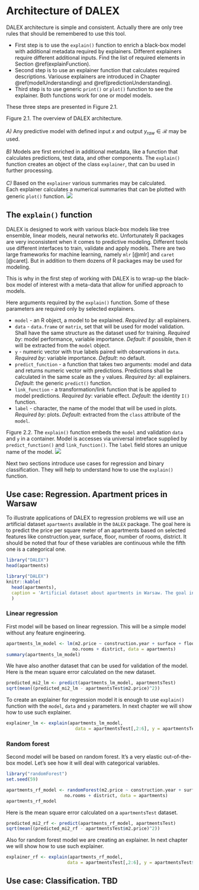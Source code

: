 # Architecture of DALEX {#architecture}

DALEX architecture is simple and consistent. Actually there are only tree rules that should be remembered to use this tool.

* First step is to use the `explain()` function to enrich a black-box model with additional metadata required by explainers. Different explainers require different additional inputs. Find the list of required elements in Section \@ref(explainFunction).
* Second step is to use an explainer function that calculates required descriptions. Variouse explainers are introduced in Chapter \@ref(modelUnderstanding) and \@ref(predictionUnderstanding).
* Third step is to use generic `print()` or `plot()` function to see the explainer. Both functions work for one or model models.


These three steps are presented in Figure 2.1.

<p><span class="marginnote">Figure 2.1. The overview of DALEX architecture. <br/><br/>
*A)* Any predictive model with defined input $x$ and output $y_{raw} \in \mathcal R$ may be used. <br/><br/>
*B)* Models are first enriched in additional metadata, like a function that calculates predictions, test data, and other components. The `explain()` function creates an object of the class `explainer`, that can bu used in further processing.<br/><br/> 
*C)* Based on the `explainer` various summaries may be calculated. <br/>
Each explainer calculates a numerical summaries that can be plotted with generic `plot()` function.
</span>
<img src="images/architecture.png"/></p>




## The `explain()` function {#explainFunction}


DALEX is designed to work with various black-box models like tree ensemble, linear models, neural networks etc. Unfortunately R packages are very inconsistent when it comes to predictive modeling. Different tools use different interfaces to train, validate and apply models. There are two large frameworks for machine learning, namely `mlr` [@mlr] and `caret` [@caret]. But in addition to them dozens of R packages may be used for modeling. 

This is why in the first step of working with DALEX is to wrap-up the black-box model of interest with a meta-data that allow for unified approach to models.

Here arguments required by the `explain()` function. Some of these parameters are required only by selected explainers.

* `model` - an R object, a model to be explained. *Required by*: all explainers.
* `data` - `data.frame` or `matrix`, set that will be used for model validation. Shall have the same structure as the dataset used for training. *Required by*: model performance, variable importance. *Default*: if possible, then it will be extracted from the `model` object.
* `y`	- numeric vector with true labels paired with observations in `data`. *Required by*: variable importance.  *Default*: no default.
* `predict_function` - a function that takes two arguments: model and data and returns numeric vector with predictions. Predictions shall be calculated in the same scale as the `y` values. *Required by*:  all explainers. *Default*: the generic `predict()` function.
* `link_function`	- a transformation/link function that is be applied to  model predictions. *Required by*: variable effect. *Default*: the identity `I()` function.
* `label`	- character, the name of the model that will be used in plots. *Required by*: plots. *Default*: extracted from the `class` attribute of the `model`.

<p><span class="marginnote">Figure 2.2. The `explain()` function embeds the `model` and validation `data` and `y` in a container. Model is accesses via universal intreface supplied by `predict_function()` and `link_function()`. The `label` field stores an unique name of the model.
</span>
<img src="images/explain_scheme.png"/></p>


Next two sections introduce use cases for regression and binary classification. They will help to understand how to use the `explain()` function.

## Use case: Regression. Apartment prices in Warsaw

To illustrate applications of DALEX to regression problems we will use an artificial dataset `apartments` available in the `DALEX` package. The goal here is to predict the price per square meter of an apartments based on selected features like construction.year, surface, floor, number of rooms, district. It should be noted that four of these variables are continuous while the fifth one is a categorical one.

```r
library("DALEX")
head(apartments)
```

```r
library("DALEX")
knitr::kable(
  head(apartments),
  caption = 'Artificial dataset about apartments in Warsaw. The goal in this study is to predict the average prise per square meter.'
  )
```

### Linear regression

First model will be based on linear regression. This will be a simple model without any feature engineering.

```r
apartments_lm_model <- lm(m2.price ~ construction.year + surface + floor + 
                         no.rooms + district, data = apartments)
summary(apartments_lm_model)
```

We have also another dataset that can be used for validation of the model. Here is the mean square error calculated on the new dataset.

```r
predicted_mi2_lm <- predict(apartments_lm_model, apartmentsTest)
sqrt(mean((predicted_mi2_lm - apartmentsTest$m2.price)^2))
```

To create an explainer for regression model it is enough to use `explain()` function with the `model`, `data` and `y` parameters. In next chapter we will show how to use such explainer.

```r
explainer_lm <- explain(apartments_lm_model, 
                          data = apartmentsTest[,2:6], y = apartmentsTest$m2.price)
```


### Random forest

Second model will be based on random forest. It's a very elastic out-of-the-box model. Let's see how it will deal with categorical variables.

```r
library("randomForest")
set.seed(59)

apartments_rf_model <- randomForest(m2.price ~ construction.year + surface + floor + 
                      no.rooms + district, data = apartments)
apartments_rf_model
```

Here is the mean square error calculated on a `apartmentsTest` dataset.

```r
predicted_mi2_rf <- predict(apartments_rf_model, apartmentsTest)
sqrt(mean((predicted_mi2_rf - apartmentsTest$m2.price)^2))
```

Also for random forest model we are creating an explainer. In next chapter we will show how to use such explainer.

```r
explainer_rf <- explain(apartments_rf_model, 
                       data = apartmentsTest[,2:6], y = apartmentsTest$m2.price)
```


## Use case: Classification. TBD
